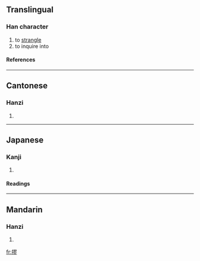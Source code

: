 ==Translingual==

===Han character===
{{Han char|rn=64|rad=手|as=11|sn=14|four=5702<sub>2</sub>|canj=手尸一竹 (QSMH)}}
# to [[strangle]]
# to inquire into

====References====
{{Han ref|kx=0449.140|dkj=12564|dj=0799.390|hdz=31950.140|uh=644E|ud=25678|bh=E1E5|bd=57829}}

----
==Cantonese==

===Hanzi===
{{yue-hanzi|jyut=}}
# {{defn|Cantonese}}

----
==Japanese==

===Kanji===
{{ja-kanji|grade=|rs=手11}}
# {{defn|Japanese}} 

====Readings====
{{ja-readings|on=[[きゅう]] (kyū), [[りゅう]] (ryū), [[く]] (ku)|kun=[[くくる]] (kukuru)}}

----
==Mandarin==

===Hanzi===
{{cmn-hanzi|pin=[[liáo]] ([[liao2]])|wg=liao<sup>2</sup>}}
# {{defn|Mandarin}}

[[fr:摎]]